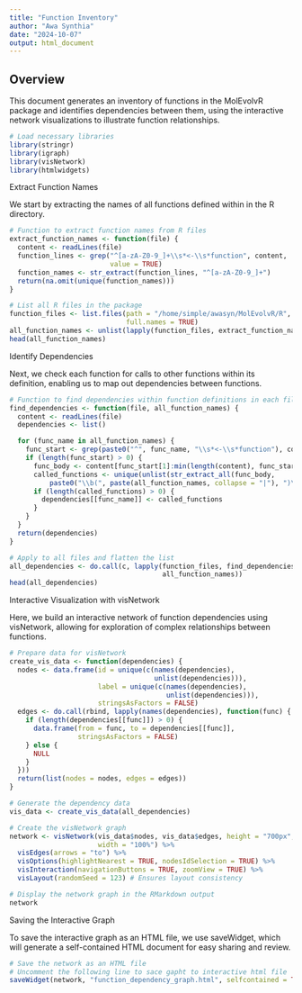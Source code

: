 ```yaml
---
title: "Function Inventory"
author: "Awa Synthia"
date: "2024-10-07"
output: html_document
---
```


## Overview
This document generates an inventory of functions in the MolEvolvR package and 
identifies dependencies between them, using the interactive network 
visualizations to illustrate function relationships.

```r
# Load necessary libraries
library(stringr)
library(igraph)
library(visNetwork)
library(htmlwidgets)
```

Extract Function Names

We start by extracting the names of all functions defined within in the R 
directory.

```r
# Function to extract function names from R files
extract_function_names <- function(file) {
  content <- readLines(file)
  function_lines <- grep("^[a-zA-Z0-9_]+\\s*<-\\s*function", content, 
                         value = TRUE)
  function_names <- str_extract(function_lines, "^[a-zA-Z0-9_]+")
  return(na.omit(unique(function_names)))
}

# List all R files in the package
function_files <- list.files(path = "/home/simple/awasyn/MolEvolvR/R", pattern = "*.R", 
                             full.names = TRUE)
all_function_names <- unlist(lapply(function_files, extract_function_names))
head(all_function_names)

```


Identify Dependencies

Next, we check each function for calls to other functions within its definition, 
enabling us to map out dependencies between functions.

```r
# Function to find dependencies within function definitions in each file
find_dependencies <- function(file, all_function_names) {
  content <- readLines(file)
  dependencies <- list()

  for (func_name in all_function_names) {
    func_start <- grep(paste0("^", func_name, "\\s*<-\\s*function"), content)
    if (length(func_start) > 0) {
      func_body <- content[func_start[1]:min(length(content), func_start[1] + 20)]
      called_functions <- unique(unlist(str_extract_all(func_body, 
          paste0("\\b(", paste(all_function_names, collapse = "|"), ")\\b"))))
      if (length(called_functions) > 0) {
        dependencies[[func_name]] <- called_functions
      }
    }
  }
  return(dependencies)
}

# Apply to all files and flatten the list
all_dependencies <- do.call(c, lapply(function_files, find_dependencies, 
                                      all_function_names))
head(all_dependencies)

```


Interactive Visualization with visNetwork

Here, we build an interactive network of function dependencies using visNetwork, 
allowing for exploration of complex relationships between functions.

```r
# Prepare data for visNetwork
create_vis_data <- function(dependencies) {
  nodes <- data.frame(id = unique(c(names(dependencies), 
                                    unlist(dependencies))),
                      label = unique(c(names(dependencies), 
                                       unlist(dependencies))),
                      stringsAsFactors = FALSE)
  edges <- do.call(rbind, lapply(names(dependencies), function(func) {
    if (length(dependencies[[func]]) > 0) {
      data.frame(from = func, to = dependencies[[func]], 
                 stringsAsFactors = FALSE)
    } else {
      NULL
    }
  }))
  return(list(nodes = nodes, edges = edges))
}

# Generate the dependency data
vis_data <- create_vis_data(all_dependencies)

# Create the visNetwork graph
network <- visNetwork(vis_data$nodes, vis_data$edges, height = "700px", 
                      width = "100%") %>%
  visEdges(arrows = "to") %>%
  visOptions(highlightNearest = TRUE, nodesIdSelection = TRUE) %>%
  visInteraction(navigationButtons = TRUE, zoomView = TRUE) %>%
  visLayout(randomSeed = 123) # Ensures layout consistency

# Display the network graph in the RMarkdown output
network
```

Saving the Interactive Graph

To save the interactive graph as an HTML file, we use saveWidget, which will 
generate a self-contained HTML document for easy sharing and review.

```r
# Save the network as an HTML file
# Uncomment the following line to sace gapht to interactive html file
saveWidget(network, "function_dependency_graph.html", selfcontained = TRUE)

```



